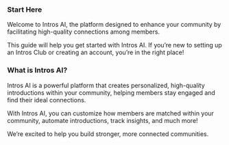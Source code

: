 ### **Start Here**

Welcome to Intros AI, the platform designed to enhance your community by facilitating high-quality connections among members.

This guide will help you get started with Intros AI. If you’re new to setting up an Intros Club or creating an account, you’re in the right place!

### **What is Intros AI?**

Intros AI is a powerful platform that creates personalized, high-quality introductions within your community, helping members stay engaged and find their ideal connections.

With Intros AI, you can customize how members are matched within your community, automate introductions, track insights, and much more!

We’re excited to help you build stronger, more connected communities.
